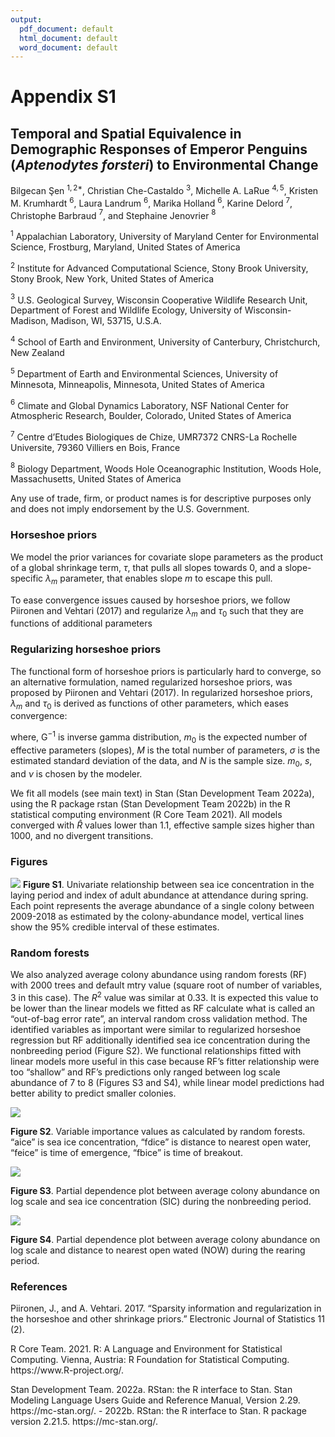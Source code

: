 ```yaml
---
output:
  pdf_document: default
  html_document: default
  word_document: default
---
```


# Appendix S1

## Temporal and Spatial Equivalence in Demographic Responses of Emperor Penguins (*Aptenodytes forsteri*) to Environmental Change 

Bilgecan Şen $^{1,2*}$, Christian Che-Castaldo $^{3}$, Michelle A. LaRue $^{4,5}$,
Kristen M. Krumhardt $^{6}$, Laura Landrum $^6$, Marika Holland $^6$, Karine Delord $^7$,
Christophe Barbraud $^7$, and Stephaine Jenovrier $^8$

$^1$ Appalachian Laboratory, University of Maryland Center for Environmental Science, Frostburg, Maryland, United States of America

$^2$ Institute for Advanced Computational Science, Stony Brook University, Stony Brook, New York, United States of America

$^3$ U.S. Geological Survey, Wisconsin Cooperative Wildlife Research Unit, Department of Forest and Wildlife Ecology, University of Wisconsin-Madison, Madison, WI, 53715, U.S.A.

$^4$ School of Earth and Environment, University of Canterbury, Christchurch, New Zealand

$^5$ Department of Earth and Environmental Sciences, University of Minnesota, Minneapolis, Minnesota, United States of America

$^6$ Climate and Global Dynamics Laboratory, NSF National Center for Atmospheric Research, Boulder, Colorado, United States of America

$^7$ Centre d’Etudes Biologiques de Chize, UMR7372 CNRS-La Rochelle Universite, 79360 Villiers en Bois, France

$^8$ Biology Department, Woods Hole Oceanographic Institution, Woods Hole, Massachusetts, United States of America

Any use of trade, firm, or product names is for descriptive purposes only and does not imply endorsement by the U.S. Government.

### Horseshoe priors

We model the prior variances for covariate slope parameters as the product of a global shrinkage term, $\tau$, that pulls all slopes towards 0, and a slope-specific $\lambda_m$ parameter, that enables slope $m$ to escape this pull.

\begin{align}
\beta_m &\sim \text{N}(0,\tau \lambda_m) \\
\lambda_m &\sim \textrm{Half-Cauchy}(0,1) \\
\tau &\sim \textrm{Half-Cauchy}(0,\tau_0) 
\end{align}

To ease convergence issues caused by horseshoe priors, we follow Piironen and Vehtari (2017) and regularize $\lambda_m$ and $\tau_0$ such that they are functions of additional parameters

### Regularizing horseshoe priors

The functional form of horseshoe priors is particularly hard to converge, so an alternative formulation, named regularized horseshoe priors, was proposed by Piironen and Vehtari (2017). In regularized horseshoe priors, $\lambda_m$ and $\tau_0$ is derived as functions of other parameters, which eases convergence:

\begin{align}
\beta_m &\sim \text{N}(0,\tau \tilde{\lambda}_m) \\
\tilde{\lambda}_m &= \frac{c \lambda_m}{\sqrt{c^2 + \tau^2 \lambda_m^2}}\\
\lambda_m &\sim \text{C}^+(0,1) \\
c^2 &\sim \text{G}^{-1} (\frac{\nu}{2}, \frac{\nu}{2} s^2) \\
\tau &\sim \text{C}^+(0,\tau_0) \\
\tau_0 &= \frac{m_0}{M-m_0} \times \frac{\sigma}{\sqrt{N}}
\end{align}

where, $\text{G}^{-1}$ is inverse gamma distribution, $m_0$ is the expected number of effective parameters (slopes), $M$ is the total number of parameters, $\sigma$ is the estimated standard deviation of the data, and $N$ is the sample size. $m_0$, $s$, and $\nu$ is chosen by the modeler.

We fit all models (see main text) in Stan (Stan Development Team 2022a), using the R package rstan (Stan Development Team 2022b) in the R statistical computing environment (R Core Team 2021). All models converged with $\hat{R}$ values lower than 1.1, effective sample sizes higher than 1000, and no divergent transitions.

### Figures

![](fig_S1.jpeg)
**Figure S1**. Univariate relationship between sea ice concentration in the laying period and index of adult abundance at attendance during spring. Each point represents the average abundance of a single colony between 2009-2018 as estimated by the colony-abundance model, vertical lines show the 95% credible interval of these estimates.


### Random forests

We also analyzed average colony abundance using random forests (RF) with 2000 trees and default mtry value (square root of number of variables, 3 in this case). The $R^2$ value was similar at 0.33. It is expected this value to be lower than the linear models we fitted as RF calculate what is called an "out-of-bag error rate", an interval random cross validation method. The identified variables as important were similar to regularized horseshoe regression but RF additionally identified sea ice concentration during the nonbreeding period (Figure S2). We functional relationships fitted with linear models more useful in this case because RF's fitter relationship were too "shallow" and RF's predictions only ranged between log scale abundance of 7 to 8 (Figures S3 and S4), while linear model predictions had better ability to predict smaller colonies. 

![](fig_S2.jpeg)

**Figure S2**. Variable importance values as calculated by random forests. "aice" is sea ice concentration, "fdice" is distance to nearest open water, "feice" is time of emergence, "fbice" is time of breakout. 

![](fig_S3.jpeg)

**Figure S3**. Partial dependence plot between average colony abundance on log scale and sea ice concentration (SIC) during the nonbreeding period.

![](fig_S4.jpeg)

**Figure S4**. Partial dependence plot between average colony abundance on log scale and distance to nearest open wated (NOW) during the rearing period.

### References

Piironen, J., and A. Vehtari. 2017. “Sparsity information and regularization in the horseshoe and other shrinkage priors.” Electronic Journal of Statistics 11 (2).

R Core Team. 2021. R: A Language and Environment for Statistical Computing. Vienna, Austria: R Foundation for Statistical Computing. https://www.R-project.org/.

Stan Development Team. 2022a. RStan: the R interface to Stan. Stan Modeling Language Users Guide and Reference Manual, Version 2.29. https://mc-stan.org/.
- 2022b. RStan: the R interface to Stan. R package version 2.21.5. https://mc-stan.org/.
